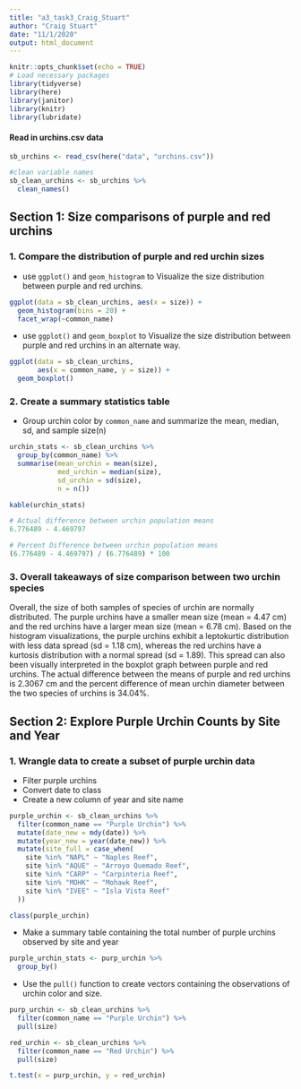 ```yaml
---
title: "a3_task3_Craig_Stuart"
author: "Craig Stuart"
date: "11/1/2020"
output: html_document
---
```


```r
knitr::opts_chunk$set(echo = TRUE)
# Load necessary packages
library(tidyverse)
library(here)
library(janitor)
library(knitr)
library(lubridate)
```

#### Read in urchins.csv data
```r
sb_urchins <- read_csv(here("data", "urchins.csv"))

#clean variable names 
sb_clean_urchins <- sb_urchins %>% 
  clean_names()
```

## Section 1: Size comparisons of purple and red urchins
### 1. Compare the distribution of purple and red urchin sizes

- use `ggplot()` and `geom_histogram` to Visualize the size distribution between purple and red urchins.

```r
ggplot(data = sb_clean_urchins, aes(x = size)) +
  geom_histogram(bins = 20) +
  facet_wrap(~common_name)
```

- use `ggplot()` and `geom_boxplot` to Visualize the size distribution between purple and red urchins in an alternate way.

```r
ggplot(data = sb_clean_urchins, 
       aes(x = common_name, y = size)) +
  geom_boxplot()
```

### 2. Create a summary statistics table
- Group urchin color by `common_name` and summarize the mean, median, sd, and sample size(n)
```r
urchin_stats <- sb_clean_urchins %>% 
  group_by(common_name) %>% 
  summarise(mean_urchin = mean(size),
            med_urchin = median(size),
            sd_urchin = sd(size),
            n = n())

kable(urchin_stats)
```

```r
# Actual difference between urchin population means
6.776489 - 4.469797

# Percent Difference between urchin population means
(6.776489 - 4.469797) / (6.776489) * 100
```

### 3. Overall takeaways of size comparison between two urchin species 
Overall, the size of both samples of species of urchin are normally distributed. The purple urchins have a smaller mean size (mean = 4.47 cm) and the red urchins have a larger mean size (mean = 6.78 cm). Based on the histogram visualizations, the purple urchins exhibit a leptokurtic distribution with less data spread (sd = 1.18 cm), whereas the red urchins have a kurtosis distribution with a normal spread (sd = 1.89). This spread can also been visually interpreted in the boxplot graph between purple and red urchins. The actual difference between the means of purple and red urchins is 2.3067 cm and the percent difference of mean urchin diameter between the two species of urchins is 34.04%. 

## Section 2: Explore Purple Urchin Counts by Site and Year
### 1. Wrangle data to create a subset of purple urchin data
- Filter purple urchins
- Convert date to class
- Create a new column of year and site name 

```r
purple_urchin <- sb_clean_urchins %>% 
  filter(common_name == "Purple Urchin") %>% 
  mutate(date_new = mdy(date)) %>% 
  mutate(year_new = year(date_new)) %>% 
  mutate(site_full = case_when(
    site %in% "NAPL" ~ "Naples Reef",
    site %in% "AQUE" ~ "Arroyo Quemado Reef",
    site %in% "CARP" ~ "Carpinteria Reef", 
    site %in% "MOHK" ~ "Mohawk Reef",
    site %in% "IVEE" ~ "Isla Vista Reef"
  ))

class(purple_urchin)
```

- Make a summary table containing the total number of purple urchins observed by site and year

```r
purple_urchin_stats <- purp_urchin %>% 
  group_by()
```













- Use the `pull()` function to create vectors containing the observations of urchin color and size. 

```r
purp_urchin <- sb_clean_urchins %>% 
  filter(common_name == "Purple Urchin") %>% 
  pull(size)

red_urchin <- sb_clean_urchins %>% 
  filter(common_name == "Red Urchin") %>% 
  pull(size)

t.test(x = purp_urchin, y = red_urchin)
```





